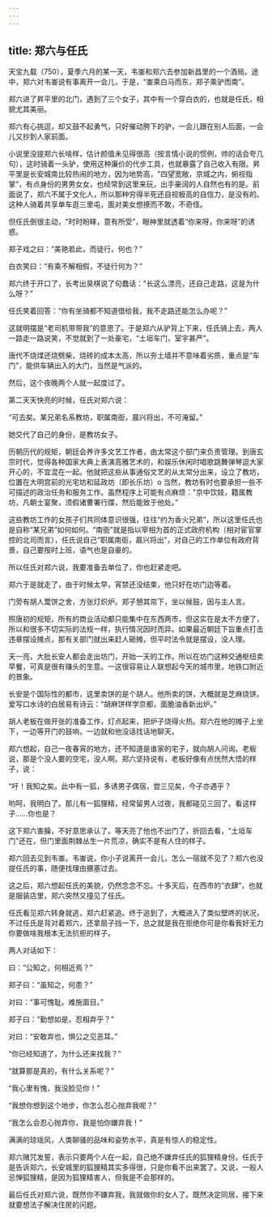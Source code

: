 ```yaml
---
---
---
```

title: 郑六与任氏
---




天宝九载（750），夏季六月的某一天，韦崟和郑六去参加新昌里的一个酒局。途中，郑六对韦崟说有事离开一会儿，于是，“崟乘白马而东，郑子乘驴而南”。



郑六进了昇平里的北门，遇到了三个女子，其中有一个穿白衣的，也就是任氏，相貌尤其美丽。

郑六有心挑逗，却又鼓不起勇气，只好催动胯下的驴，一会儿跟在别人后面，一会儿又抄到人家前面。

小说里没提郑六长啥样，估计颜值未见得很高（按言情小说的惯例，帅的话会夸几句），这时骑着一头驴，使用这种廉价的代步工具，也就暴露了自己收入有限。昇平里是长安城南比较热闹的地方，因为地势高，"四望宽敞，京城之内，俯视指掌”，有点身份的男男女女，也经常到这里来玩，出手豪阔的人自然也有的是。前面说了，郑六不属于文化人，所以那种穷得半死还自视极高的自信力，是没有的。这种人骑着共享单车逛三里屯，面对美女想撩而不敢，不奇怪。

但任氏倒很主动，"时时盼睐，意有所受”，眼神里就透着“你来呀，你来呀”的诱惑。

郑子戏之曰：“美艳若此，而徒行，何也？”

白衣笑曰：“有乘不解相假，不徒行何为？”

郑六终于开口了，长考出臭棋说了句蠢话："长这么漂亮，还自己走路，这是为什么呀？”

任氏笑着回答：“你有坐骑都不知道借给我，我不走路还能怎么办呢？”

这就明摆是“老司机带带我”的意思了。于是郑六从驴背上下来，任氏骑上去，两人一路走一路说笑，不觉就到了一处豪宅，“土垣车门，室宇甚严”。

唐代不烧煤还烧劈柴，烧砖的成本太高，所以夯土墙并不意味着劣质，重点是“车门”，能供车辆出入的大门，当然是气派的。

然后，这个夜晚两个人就一起度过了。

第二天天快亮的时候，任氏对郑六说：

“可去矣。某兄弟名系教坊，职属南衙，晨兴将出，不可淹留。”

她交代了自己的身份，是教坊女子。

历朝历代的规矩，朝廷会养许多文艺工作者，由太常这个部门来负责管理。到唐玄宗时代，觉得各种国家大典上表演高雅艺术的，和娱乐休闲时唱歌跳舞弹琴逗大家开心的，不宜混在一起。他就把这些从事通俗文艺的从太常分出来，设立了教坊，位置在大明宫前的光宅坊和延政坊（即长乐坊）o 当然，教坊有时也要承担一些不可描述的政治任务和服务工作。虽然程序上可能有点麻烦："京中饮妓，籍属教坊，凡朝士宴聚，须假诸曹署行牒，然后能致于他处。”

这些教坊工作的女孩子们共同体意识很强，往往“约为香火兄弟”，所以这里任氏也是自称“某兄弟”如何如何。“南衙”就是指以宰相为首的正式政府机构（相对宦官掌控的北司而言），任氏说自己“职属南衙，晨兴将出”，对自己的工作单位有政府背景，自己要按时上班，语气也是自豪的。

所以任氏对郑六说，我要准备去单位了，你也赶紧走吧。

郑六于是就走了，由于时候太早，宵禁还没结束，他只好在坊门边等着。

门旁有胡人鬻饼之舍，方张灯炽炉。郑子憩其帘下，坐以候鼓，因与主人言。

照唐初的规矩，所有的商业活动都只能集中在东西两市，但这实在是太不方便了，所以和很多不切实际的法规一样，执行情况因时而异。如果最近朝廷下旨重点打击违章摆设摊点，那有关部门就出来赶人砸摊，但平时法令就是摆设，没人理。

天一亮，大批长安人都会走出坊门，开始一天的工作。所以在坊门这种交通枢纽卖早餐，可真是很有赚头的生意。一这很容易让人联想起今天的城市里，地铁口附近的景象。

长安是个国际性的都市，这里卖饼的是个胡人。他所卖的饼，大概就是芝麻烧饼。爱写口水诗的白居易有诗云：“胡麻饼样学京都，面脆油香新出炉。”

胡人老板在做开张的准备工作，灯点起来，把炉子烧得火热。郑六在他的摊子上坐下，一边等开门的鼓响，一边就和他没话找话地聊天。

郑六想起，自己一夜春宵的地方，还不知道是谁家的宅子，就向胡人问询。老板说，那是个没人要的空宅，没人啊。郑六坚持说有，老板好像有点恍然大悟的样子，说：

“吁！我知之矣。此中有一狐，多诱男子偶宿，尝三见矣，今子亦遇乎？



哟呵，我明白了。那儿有一狐狸精，经常留男人过夜，我都碰见三回了。看这样子……你也是？

这下郑六害臊，不好意思承认了。等天亮了他也不出门了，折回去看，“土垣车门”还在，但门里面荆棘丛生一片荒凉，确实不是有人住的样子。

郑六回去见到韦崟。韦崟说，你小子说离开一会儿，怎么一宿就不见了？郑六也没提任氏的事，随便找理由搪塞过去。

这之后，郑六想起任氏的美貌，仍然念念不忘。十多天后，在西市的“衣肆”，也就是服装店里，郑六突然又撞见了任氏。

任氏看见郑六转身就逃，郑六赶紧追。终于追到了，大概进入了类似壁咚的状况，不过任氏是背对着郑六，还拿扇子挡一下，总之就是我在拒绝你可是你看我好无力你要做啥我根本无法抗拒的样子。

两人对话如下：

曰：“公知之，何相近焉？”

郑子曰：“虽知之，何患？”

对曰：“事可愧耻。难施面目。”

郑子曰：“勤想如是，忍相弃乎？”

对曰：“安敢弃也，惧公之见恶耳。”



“你已经知道了，为什么还来找我？”

“就算那是真的，有什么关系呢？”

“我心里有愧，我没脸见你！”

“我想你想到这个地步，你怎么忍心抛弃我呢？”

“我怎么会忍心抛弃你，我是怕你嫌弃我！”

满满的琼瑶风，人类聊骚的品味和姿势水平，真是有惊人的稳定性。

郑六赌咒发誓，表示只要两个人在一起，自己绝不嫌弃任氏的狐狸精身份。任氏于是告诉郑六，长安城里的狐狸精其实多得很，只是你看不出来罢了。又说，一般人忌惮狐狸精，是因为狐狸精害人，但我是不会那样的。

最后任氏对郑六说，既然你不嫌弃我，我就做你的女人了。既然决定同居，接下来就要想法子解决住房的问题。
